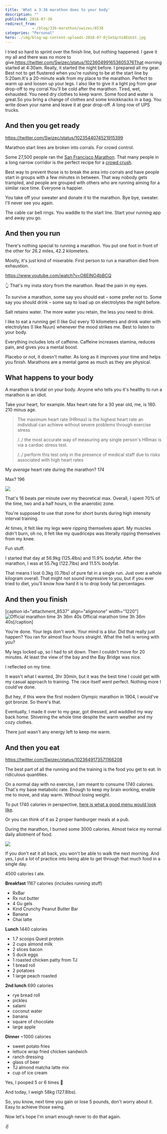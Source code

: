 ```yaml
---
title: 'What a 3:36 marathon does to your body'
description: ""
published: 2018-07-30
redirect_from: 
            - /blog/336-marathon/swizec/8538
categories: "Personal"
hero: ./img/blog-wp-content-uploads-2018-07-DjSeSqcVsAEUnSt.jpg
---
```

I tried so hard to sprint over the finish line, but nothing happened. I gave it my all and there was no more to give.https://twitter.com/Swizec/status/1023604991653605376That morning started at 4:30am. Really, it started the night before. I prepared all my gear. Best not to get flustered when you&#x27;re rushing to be at the start line by 5:20am.It&#x27;s a 20-minute walk from my place to the marathon. Perfect to warm up and loosen up your legs. I also like to give it a light jog from gear drop-off to my corral.You&#x27;ll be cold after the marathon. Tired, wet, exhausted. You need dry clothes to keep warm. Some food and water is great.So you bring a change of clothes and some knickknacks in a bag. You write down your name and leave it at gear drop-off. A long row of UPS trucks.

## And then you get ready



https://twitter.com/Swizec/status/1023544074521915399



Marathon start lines are broken into corrals. For crowd control.



Some 27,500 people ran the [San Francisco Marathon](http://www.thesfmarathon.com/). That many people in a long narrow corridor is the perfect recipe for a [crowd crush](https://www.news.com.au/technology/science/human-body/crowd-crush-what-happens-in-a-human-stampede/news-story/5ea6cd28dfc8744246e0bdd5500baa11).



Best way to prevent those is to break the area into corrals and have people start in groups with a few minutes in between. That way nobody gets trampled, and people are grouped with others who are running aiming for a similar race time. Everyone is happier.



You take off your sweater and donate it to the marathon. Bye bye, sweater. I&#x27;ll never see you again.



The cable car bell rings. You waddle to the start line. Start your running app and away you go.



## And then you run



There&#x27;s nothing special to running a marathon. You put one foot in front of the other for 26.2 miles, 42.2 kilometers.



Mostly, it&#x27;s just kind of miserable. First person to run a marathon died from exhaustion.



https://www.youtube.com/watch?v=O8ElNO4bBCQ



👆 That&#x27;s my insta story from the marathon. Read the pain in my eyes.



To survive a marathon, some say you should eat – some prefer not to. Some say you should drink – some say to load up on electrolytes the night before.



Salt retains water. The more water you retain, the less you need to drink.



I like to eat a running gel (I like Gu) every 10 kilometers and drink water with electrolytes (I like Nuun) whenever the mood strikes me. Best to listen to your body.



Everything includes lots of caffeine. Caffeine increases stamina, reduces pain, and gives you a mental boost.



Placebo or not, it doesn&#x27;t matter. As long as it improves your time and helps you finish. Marathons are a mental game as much as they are physical.



## What happens to your body



A marathon is brutal on your body. Anyone who tells you it&#x27;s healthy to run a marathon is an idiot.



Take your heart, for example. Max heart rate for a 30 year old, me, is 180. 210 minus age.



> The maximum heart rate (HRmax) is the highest heart rate an individual can achieve without severe problems through exercise stress
>
>
>
> /../ the most accurate way of measuring any single person&#x27;s HRmax is via a cardiac stress test.
>
>
>
> /../ perform this test only in the presence of medical staff due to risks associated with high heart rates



My _average_ heart rate during the marathon? 174



Max? 196



![](./img/blog-wp-content-uploads-2018-07-DjSeSqcVsAEUnSt.jpg)



That&#x27;s 16 beats per minute over my theoretical max. Overall, I spent 70% of the time, two and a half hours, in the anaerobic zone.



You&#x27;re supposed to use that zone for short bursts during high intensity interval training.



At times, it felt like my legs were ripping themselves apart. My muscles didn&#x27;t burn, oh no, it felt like my quadriceps was literally ripping themselves from my knee.



Fun stuff.



I started that day at 56.9kg (125.4lbs) and 11.9% bodyfat. After the marathon, I was at 55.7kg (122.7lbs) and 11.5% bodyfat.



That means I lost 0.3kg (0.7lbs) of pure fat in a single run. Just over a whole kilogram overall. That might not sound impressive to you, but if you ever tried to diet, you&#x27;ll know how hard it is to drop body fat percentages.



## And then you finish



\[caption id=&quot;attachment_8537&quot; align=&quot;alignnone&quot; width=&quot;1220&quot;]![Official marathon time 3h 36m 40s](./img/blog-wp-content-uploads-2018-07-biofreeze-san-francisco-marathon-r6fbytm4.png) Official marathon time 3h 36m 40s\[/caption]



You&#x27;re done. Your legs don&#x27;t work. Your mind is a blur. Did that really just happen? You ran for almost four hours straight. What the hell is wrong with you?



My legs locked up, so I had to sit down. Then I couldn&#x27;t move for 20 minutes. At least the view of the bay and the Bay Bridge was nice.



I reflected on my time.



It wasn&#x27;t what I wanted, 3hr 30min, but it was the best time I could get with my casual approach to training. The race itself went perfect. Nothing more I could&#x27;ve done.



But hey, if this were the first modern Olympic marathon in 1904, I would&#x27;ve got bronze. So there&#x27;s that.



Eventually, I made it over to my gear, got dressed, and waddled my way back home. Shivering the whole time despite the warm weather and my cozy clothes.



There just wasn&#x27;t any energy left to keep me warm.



## And then you eat



https://twitter.com/Swizec/status/1023649173571166208



The best part of all the running and the training is the food you get to eat. In ridiculous quantities.



On a normal day with no exercise, I am meant to consume 1740 calories. That&#x27;s my base metabolic rate. Enough to keep my brain working, enable me to move, and stay warm. Without losing weight.



To put 1740 calories in perspective, [here is what a good menu would look like](https://www.verywellfit.com/two-meal-plans-for-a-1700-calorie-per-day-diet-2506565).



Or you can think of it as 2 proper hamburger meals at a pub.



During the marathon, I burned some 3000 calories. Almost twice my normal daily allotment of food.



![](./img/blog-wp-content-uploads-2018-07-FullSizeRender-1.jpg)



If you don&#x27;t eat it all back, you won&#x27;t be able to walk the next morning. And yes, I put a lot of practice into being able to get through that much food in a single day.



4500 calories I ate.



**Breakfast** 1167 calories (includes running stuff)



- RxBar
- Rx nut butter
- 4 Gu gels
- Kind Crunchy Peanut Butter Bar
- Banana
- Chai latte



**Lunch** 1440 calories



- 1.7 scoops Quest protein
- 2 cups almond milk
- 2 slices bacon
- 5 duck eggs
- 1 roasted chicken patty from TJ
- 1 bread roll
- 2 potatoes
- 1 large peach roasted



**2nd lunch** 690 calories



- rye bread roll
- pickles
- salami
- coconut water
- banana
- square of chocolate
- large apple



**Dinner** ~1000 calories



- sweet potato fries
- lettuce wrap fried chicken sandwich
- ranch dressing
- glass of beer
- TJ almond matcha latte mix
- cup of ice cream



Yes, I pooped 5 or 6 times 💩



And today, I weigh 58kg (127.8lbs).



So, you know, next time you gain or lose 5 pounds, don&#x27;t worry about it. Easy to achieve those swing.



Now let&#x27;s hope I&#x27;m smart enough never to do that again.



✌️